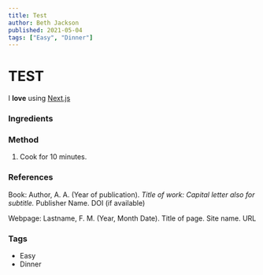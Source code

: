 ```yaml
---
title: Test
author: Beth Jackson
published: 2021-05-04
tags: ["Easy", "Dinner"]
---
```


# TEST

I **love** using [Next.js](https://nextjs.org/)

### Ingredients

### Method

1. Cook for 10 minutes. <Timer inputHours={0} inputMinutes={0} inputSeconds={10} />

### References

Book:
Author, A. A. (Year of publication). _Title of work: Capital letter also for subtitle._ Publisher Name. DOI (if available)

Webpage:
Lastname, F. M. (Year, Month Date). Title of page. Site name. URL

### Tags

- Easy
- Dinner
